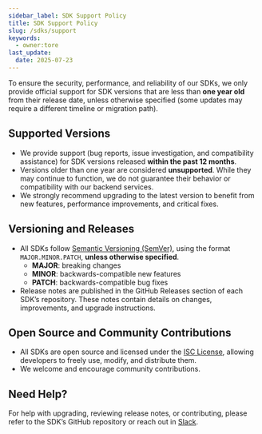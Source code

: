 ```yaml
---
sidebar_label: SDK Support Policy
title: SDK Support Policy
slug: /sdks/support
keywords:
  - owner:tore
last_update:
  date: 2025-07-23
---
```


To ensure the security, performance, and reliability of our SDKs, we only provide official support for SDK versions that are less than **one year old** from their release date, unless otherwise specified (some updates may require a different timeline or migration path).

## Supported Versions

- We provide support (bug reports, issue investigation, and compatibility assistance) for SDK versions released **within the past 12 months**.
- Versions older than one year are considered **unsupported**. While they may continue to function, we do not guarantee their behavior or compatibility with our backend services.
- We strongly recommend upgrading to the latest version to benefit from new features, performance improvements, and critical fixes.

## Versioning and Releases

- All SDKs follow [Semantic Versioning (SemVer)](https://semver.org/), using the format `MAJOR.MINOR.PATCH`, **unless otherwise specified**.
  - **MAJOR**: breaking changes
  - **MINOR**: backwards-compatible new features
  - **PATCH**: backwards-compatible bug fixes
- Release notes are published in the GitHub Releases section of each SDK’s repository. These notes contain details on changes, improvements, and upgrade instructions.

## Open Source and Community Contributions

- All SDKs are open source and licensed under the [ISC License](https://opensource.org/licenses/ISC), allowing developers to freely use, modify, and distribute them.
- We welcome and encourage community contributions.

## Need Help?

For help with upgrading, reviewing release notes, or contributing, please refer to the SDK’s GitHub repository or reach out in [Slack](https://statsig.com/slack).
